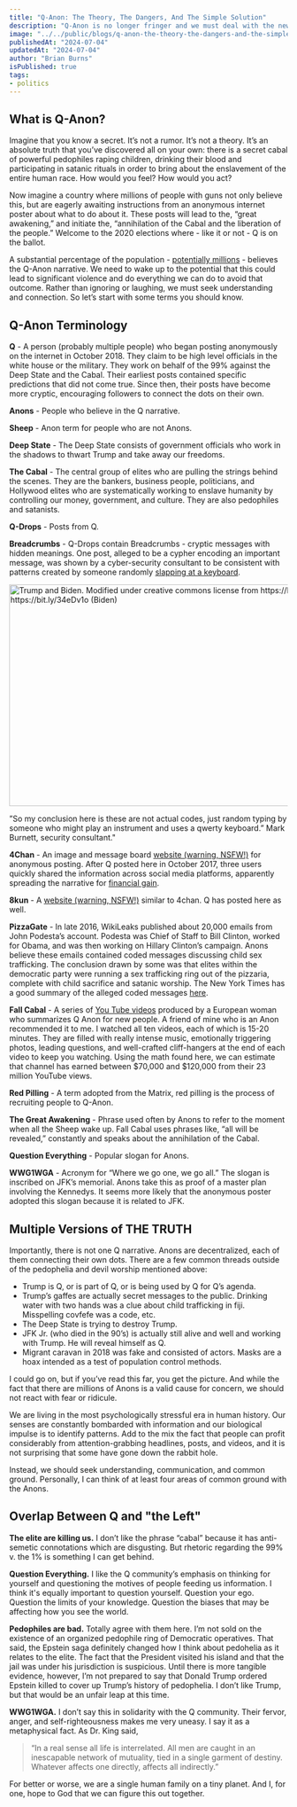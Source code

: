 ```yaml
---
title: "Q-Anon: The Theory, The Dangers, And The Simple Solution"
description: "Q-Anon is no longer fringer and we must deal with the new political reality."
image: "../../public/blogs/q-anon-the-theory-the-dangers-and-the-simple-solution/cover.png"
publishedAt: "2024-07-04"
updatedAt: "2024-07-04"
author: "Brian Burns"
isPublished: true
tags:
- politics
---
```


## What is Q-Anon?

Imagine that you know a secret. It’s not a rumor. It’s not a theory. It’s an absolute truth that you’ve discovered all on your own: there is a secret cabal of powerful pedophiles raping children, drinking their blood and participating in satanic rituals in order to bring about the enslavement of the entire human race. How would you feel? How would you act?

Now imagine a country where millions of people with guns not only believe this, but are eagerly awaiting instructions from an anonymous internet poster about what to do about it. These posts will lead to the, “great awakening,” and initiate the, “annihilation of the Cabal and the liberation of the people.” Welcome to the 2020 elections where - like it or not - Q is on the ballot.

A substantial percentage of the population - [potentially millions](https://www.nbcnews.com/tech/tech-news/qanon-groups-have-millions-members-facebook-documents-show-n1236317) - believes the Q-Anon narrative. We need to wake up to the potential that this could lead to significant violence and do everything we can do to avoid that outcome. Rather than ignoring or laughing, we must seek understanding and connection. So let’s start with some terms you should know.

## Q-Anon Terminology


**Q** - A person (probably multiple people) who began posting anonymously on the internet in October 2018. They claim to be high level officials in the white house or the military. They work on behalf of the 99% against the Deep State and the Cabal. Their earliest posts contained specific predictions that did not come true. Since then, their posts have become more cryptic, encouraging followers to connect the dots on their own.

**Anons** - People who believe in the Q narrative.

**Sheep** - Anon term for people who are not Anons.

**Deep State** - The Deep State consists of government officials who work in the shadows to thwart Trump and take away our freedoms.

**The Cabal** - The central group of elites who are pulling the strings behind the scenes. They are the bankers, business people, politicians, and Hollywood elites who are systematically working to enslave humanity by controlling our money, government, and culture. They are also pedophiles and satanists.

**Q-Drops** - Posts from Q.

**Breadcrumbs** - Q-Drops contain Breadcrumbs - cryptic messages with hidden meanings. One post, alleged to be a cypher encoding an important message, was shown by a cyber-security consultant to be consistent with patterns created by someone randomly [slapping at a keyboard](https://www.vice.com/en_us/article/9km87z/qanon-codes-are-random-typing).

<Image
  src="/blogs/q-anon-the-theory-the-dangers-and-the-simple-solution/heat_map_for_q_anon_codes.jpg"
  width="800"
  height="400"
  alt="Trump and Biden. Modified under creative commons license from https://bit.ly/2EMwOeh (Trump) and https://bit.ly/34eDv1o (Biden)"
  sizes="100vw"
/>

”So my conclusion here is these are not actual codes, just random typing by someone who might play an instrument and uses a qwerty keyboard.” Mark Burnett, security consultant."

**4Chan** - An image and message board [website (warning, NSFW!)](http://www.4chan.org/) for anonymous posting. After Q posted here in October 2017, three users quickly shared the information across social media platforms, apparently spreading the narrative for [financial gain](https://www.nbcnews.com/tech/tech-news/how-three-conspiracy-theorists-took-q-sparked-qanon-n900531).

**8kun** - A [website (warning, NSFW!)](https://8kun.top/index.html) similar to 4chan. Q has posted here as well.

**PizzaGate** - In late 2016, WikiLeaks published about 20,000 emails from John Podesta’s account. Podesta was Chief of Staff to Bill Clinton, worked for Obama, and was then working on Hillary Clinton’s campaign. Anons believe these emails contained coded messages discussing child sex trafficking. The conclusion drawn by some was that elites within the democratic party were running a sex trafficking ring out of the pizzaria, complete with child sacrifice and satanic worship. The New York Times has a good summary of the alleged coded messages [here](https://www.nytimes.com/interactive/2016/12/10/business/media/pizzagate.html).

**Fall Cabal** - A series of [You Tube videos](https://www.youtube.com/playlist?list=PL18vrD9EPjAC7cQGB9fIzJcziJg4xwZkT) produced by a European woman who summarizes Q Anon for new people. A friend of mine who is an Anon recommended it to me. I watched all ten videos, each of which is 15-20 minutes. They are filled with really intense music, emotionally triggering photos, leading questions, and well-crafted cliff-hangers at the end of each video to keep you watching. Using the math found here, we can estimate that channel has earned between $70,000 and $120,000 from their 23 million YouTube views.

**Red Pilling** - A term adopted from the Matrix, red pilling is the process of recruiting people to Q-Anon.

**The Great Awakening** - Phrase used often by Anons to refer to the moment when all the Sheep wake up. Fall Cabal uses phrases like, “all will be revealed,” constantly and speaks about the annihilation of the Cabal.

**Question Everything** - Popular slogan for Anons.

**WWG1WGA** - Acronym for “Where we go one, we go all.” The slogan is inscribed on JFK’s memorial. Anons take this as proof of a master plan involving the Kennedys. It seems more likely that the anonymous poster adopted this slogan because it is related to JFK.

## Multiple Versions of THE TRUTH

Importantly, there is not one Q narrative. Anons are decentralized, each of them connecting their own dots. There are a few common threads outside of the pedophelia and devil worship mentioned above:

- Trump is Q, or is part of Q, or is being used by Q for Q’s agenda.
- Trump’s gaffes are actually secret messages to the public. Drinking water with two hands was a clue about child trafficking in fiji. Misspelling covfefe was a code, etc.
- The Deep State is trying to destroy Trump.
- JFK Jr. (who died in the 90’s) is actually still alive and well and working with Trump. He will reveal himself as Q.
- Migrant caravan in 2018 was fake and consisted of actors.
Masks are a hoax intended as a test of population control methods.

I could go on, but if you’ve read this far, you get the picture. And while the fact that there are millions of Anons is a valid cause for concern, we should not react with fear or ridicule.

We are living in the most psychologically stressful era in human history. Our senses are constantly bombarded with information and our biological impulse is to identify patterns. Add to the mix the fact that people can profit considerably from attention-grabbing headlines, posts, and videos, and it is not surprising that some have gone down the rabbit hole.

Instead, we should seek understanding, communication, and common ground. Personally, I can think of at least four areas of common ground with the Anons.

## Overlap Between Q and "the Left"

**The elite are killing us.** I don’t like the phrase “cabal” because it has anti-semetic connotations which are disgusting. But rhetoric regarding the 99% v. the 1% is something I can get behind.

**Question Everything.** I like the Q community’s emphasis on thinking for yourself and questioning the motives of people feeding us information. I think it's equally important to question yourself. Question your ego. Question the limits of your knowledge. Question the biases that may be affecting how you see the world.

**Pedophiles are bad.** Totally agree with them here. I’m not sold on the existence of an organized pedophile ring of Democratic operatives. That said, the Epstein saga definitely changed how I think about pedohelia as it relates to the elite. The fact that the President visited his island and that the jail was under his jurisdiction is suspicious. Until there is more tangible evidence, however, I’m not prepared to say that Donald Trump ordered Epstein killed to cover up Trump’s history of pedophelia. I don’t like Trump, but that would be an unfair leap at this time.

**WWG1WGA.** I don’t say this in solidarity with the Q community. Their fervor, anger, and self-righteousness makes me very uneasy. I say it as a metaphysical fact. As Dr. King said,

>“In a real sense all life is interrelated. All men are caught in an inescapable network of mutuality, tied in a single garment of destiny. Whatever affects one directly, affects all indirectly.”

For better or worse, we are a single human family on a tiny planet. And I, for one, hope to God that we can figure this out together.


